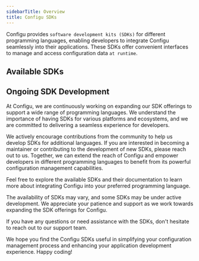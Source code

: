 ```yaml
---
sidebarTitle: Overview
title: Configu SDKs
---
```


Configu provides `software development kits (SDKs)` for different programming languages, enabling developers to integrate Configu seamlessly into their applications. These SDKs offer convenient interfaces to manage and access configuration data `at runtime`.

## Available SDKs

<SdkInfo
  name="Node.js SDK"
  repo="https://github.com/configu/configu/tree/main/ts/packages/node"
  pkg="https://www.npmjs.com/package/@configu/node"
  docs="/docs/nodejs-sdk"
/>

<SdkInfo
  name="Python SDK"
  repo="https://github.com/configu/configu/tree/main/py"
  pkg="https://pypi.org/project/configu/"
  docs="/docs/python-sdk"
/>

<SdkInfo
  name="Browser SDK"
  repo="https://github.com/configu/configu/tree/main/ts/packages/browser"
  pkg="https://www.npmjs.com/package/@configu/browser"
  docs="/docs/browser-sdk"
/>

## Ongoing SDK Development

At Configu, we are continuously working on expanding our SDK offerings to support a wide range of programming languages. We understand the importance of having SDKs for various platforms and ecosystems, and we are committed to delivering a seamless experience for developers.

<Info>
We actively encourage contributions from the community to help us develop SDKs for additional languages. If you are interested in becoming a maintainer or contributing to the development of new SDKs, please reach out to us. Together, we can extend the reach of Configu and empower developers in different programming languages to benefit from its powerful configuration management capabilities.
</Info>

Feel free to explore the available SDKs and their documentation to learn more about integrating Configu into your preferred programming language.

<Note>
The availability of SDKs may vary, and some SDKs may be under active development. We appreciate your patience and support as we work towards expanding the SDK offerings for Configu.
</Note>

If you have any questions or need assistance with the SDKs, don't hesitate to reach out to our support team.

We hope you find the Configu SDKs useful in simplifying your configuration management process and enhancing your application development experience. Happy coding!